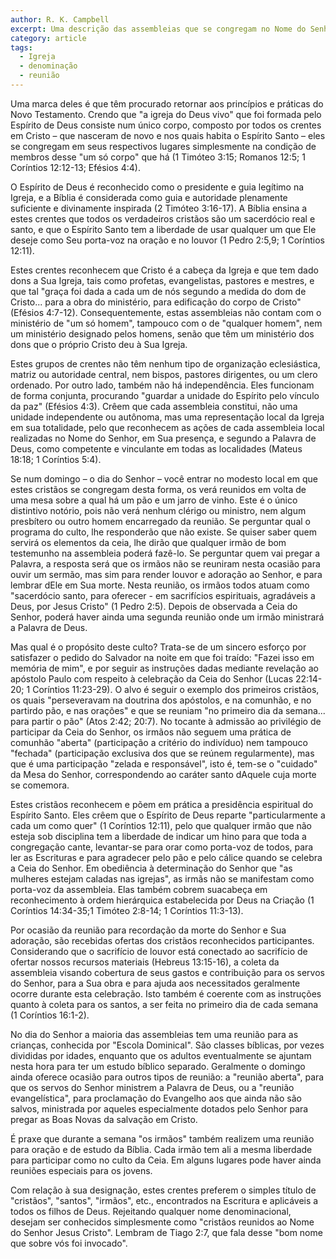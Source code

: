 ```yaml
---
author: R. K. Campbell
excerpt: Uma descrição das assembleias que se congregam no Nome do Senhor Jesus Cristo, na condição de membros do Corpo de Cristo (e não de uma denominação).
category: article
tags:
  - Igreja
  - denominação
  - reunião
---
```


Uma marca deles é que têm procurado retornar aos princípios e práticas do Novo Testamento. Crendo que "a igreja do Deus vivo" que foi formada pelo Espírito de Deus consiste num único corpo, composto por todos os crentes em Cristo – que nasceram de novo e nos quais habita o Espírito Santo – eles se congregam em seus respectivos lugares simplesmente na condição de membros desse "um só corpo" que há (1 Timóteo 3:15; Romanos 12:5; 1 Coríntios 12:12-13; Efésios 4:4).

O Espírito de Deus é reconhecido como o presidente e guia legítimo na Igreja, e a Bíblia é considerada como guia e autoridade plenamente suficiente e divinamente inspirada (2 Timóteo 3:16-17). A Bíblia ensina a estes crentes que todos os verdadeiros cristãos são um sacerdócio real e santo, e que o Espírito Santo tem a liberdade de usar qualquer um que Ele deseje como Seu porta-voz na oração e no louvor (1 Pedro 2:5,9; 1 Coríntios 12:11).

Estes crentes reconhecem que Cristo é a cabeça da Igreja e que tem dado dons a Sua Igreja, tais como profetas, evangelistas, pastores e mestres, e que tal "graça foi dada a cada um de nós segundo a medida do dom de Cristo... para a obra do ministério, para edificação do corpo de Cristo" (Efésios 4:7-12). Consequentemente, estas assembleias não contam com o ministério de "um só homem", tampouco com o de "qualquer homem", nem um ministério designado pelos homens, senão que têm um ministério dos dons que o próprio Cristo deu à Sua Igreja.

Estes grupos de crentes não têm nenhum tipo de organização eclesiástica, matriz ou autoridade central, nem bispos, pastores dirigentes, ou um clero ordenado. Por outro lado, também não há independência. Eles funcionam de forma conjunta, procurando "guardar a unidade do Espírito pelo vínculo da paz" (Efésios 4:3). Crêem que cada assembleia constitui, não uma unidade independente ou autônoma, mas uma representação local da Igreja em sua totalidade, pelo que reconhecem as ações de cada assembleia local realizadas no Nome do Senhor, em Sua presença, e segundo a Palavra de Deus, como competente e vinculante em todas as localidades (Mateus 18:18; 1 Coríntios 5:4).

Se num domingo – o dia do Senhor – você entrar no modesto local em que estes cristãos se congregam desta forma, os verá reunidos em volta de uma mesa sobre a qual há um pão e um jarro de vinho. Este é o único distintivo notório, pois não verá nenhum clérigo ou ministro, nem algum presbítero ou outro homem encarregado da reunião. Se perguntar qual o programa do culto, lhe responderão que não existe. Se quiser saber quem servirá os elementos da ceia, lhe dirão que qualquer irmão de bom testemunho na assembleia poderá fazê-lo. Se perguntar quem vai pregar a Palavra, a resposta será que os irmãos não se reuniram nesta ocasião para ouvir um sermão, mas sim para render louvor e adoração ao Senhor, e para lembrar dEle em Sua morte. Nesta reunião, os irmãos todos atuam como "sacerdócio santo, para oferecer - em sacrifícios espirituais, agradáveis a Deus, por Jesus Cristo" (1 Pedro 2:5). Depois de observada a Ceia do Senhor, poderá haver ainda uma segunda reunião onde um irmão ministrará a Palavra de Deus.

Mas qual é o propósito deste culto? Trata-se de um sincero esforço por satisfazer o pedido do Salvador na noite em que foi traído: "Fazei isso em memória de mim", e por seguir as instruções dadas mediante revelação ao apóstolo Paulo com respeito à celebração da Ceia do Senhor (Lucas 22:14-20; 1 Coríntios 11:23-29). O alvo é seguir o exemplo dos primeiros cristãos, os quais "perseveravam na doutrina dos apóstolos, e na comunhão, e no partirdo pão, e nas orações" e que se reuniam "no primeiro dia da semana... para partir o pão" (Atos 2:42; 20:7). No tocante à admissão ao privilégio de participar da Ceia do Senhor, os irmãos não seguem uma prática de comunhão "aberta" (participação a critério do indivíduo) nem tampouco "fechada" (participação exclusiva dos que se reúnem regularmente), mas que é uma participação "zelada e responsável", isto é, tem-se o "cuidado" da Mesa do Senhor, correspondendo ao caráter santo dAquele cuja morte se comemora.

Estes cristãos reconhecem e põem em prática a presidência espiritual do Espírito Santo. Eles crêem que o Espírito de Deus reparte "particularmente a cada um como quer" (1 Coríntios 12:11), pelo que qualquer irmão que não esteja sob disciplina tem a liberdade de indicar um hino para que toda a congregação cante, levantar-se para orar como porta-voz de todos, para ler as Escrituras e para agradecer pelo pão e pelo cálice quando se celebra a Ceia do Senhor. Em obediência à determinação do Senhor que "as mulheres estejam caladas nas igrejas", as irmãs não se manifestam como porta-voz da assembleia. Elas também cobrem suacabeça em reconhecimento à ordem hierárquica estabelecida por Deus na Criação (1 Coríntios 14:34-35;1 Timóteo 2:8-14; 1 Coríntios 11:3-13).

Por ocasião da reunião para recordação da morte do Senhor e Sua adoração, são recebidas ofertas dos cristãos reconhecidos participantes. Considerando que o sacrifício de louvor está conectado ao sacrifício de ofertar nossos recursos materiais (Hebreus 13:15-16), a coleta da assembleia visando cobertura de seus gastos e contribuição para os servos do Senhor, para a Sua obra e para ajuda aos necessitados geralmente ocorre durante esta celebração. Isto também é coerente com as instruções quanto à coleta para os santos, a ser feita no primeiro dia de cada semana (1 Coríntios 16:1-2).

No dia do Senhor a maioria das assembleias tem uma reunião para as crianças, conhecida por "Escola Dominical". São classes bíblicas, por vezes divididas por idades, enquanto que os adultos eventualmente se ajuntam nesta hora para ter um estudo bíblico separado. Geralmente o domingo ainda oferece ocasião para outros tipos de reunião: a "reunião aberta", para que os servos do Senhor ministrem a Palavra de Deus, ou a "reunião evangelística", para proclamação do Evangelho aos que ainda não são salvos, ministrada por aqueles especialmente dotados pelo Senhor para pregar as Boas Novas da salvação em Cristo.

É praxe que durante a semana "os irmãos" também realizem uma reunião para oração e de estudo da Bíblia. Cada irmão tem ali a mesma liberdade para participar como no culto da Ceia. Em alguns lugares pode haver ainda reuniões especiais para os jovens.

Com relação à sua designação, estes crentes preferem o simples título de "cristãos", "santos", "irmãos", etc., encontrados na Escritura e aplicáveis a todos os filhos de Deus. Rejeitando qualquer nome denominacional, desejam ser conhecidos simplesmente como "cristãos reunidos ao Nome do Senhor Jesus Cristo". Lembram de Tiago 2:7, que fala desse "bom nome que sobre vós foi invocado".